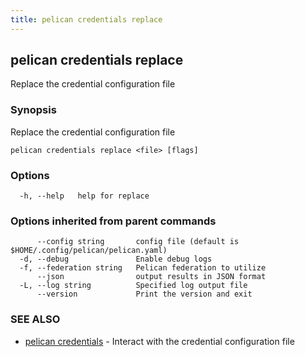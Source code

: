 ```yaml
---
title: pelican credentials replace
---
```


## pelican credentials replace

Replace the credential configuration file

### Synopsis

Replace the credential configuration file

```
pelican credentials replace <file> [flags]
```

### Options

```
  -h, --help   help for replace
```

### Options inherited from parent commands

```
      --config string       config file (default is $HOME/.config/pelican/pelican.yaml)
  -d, --debug               Enable debug logs
  -f, --federation string   Pelican federation to utilize
      --json                output results in JSON format
  -L, --log string          Specified log output file
      --version             Print the version and exit
```

### SEE ALSO

* [pelican credentials](/commands-reference/credentials/)	 - Interact with the credential configuration file

